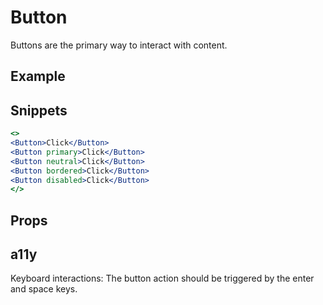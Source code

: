 
# Button
Buttons are the primary way to interact with content.

## Example
<Example />

## Snippets
```.jsx
<>
<Button>Click</Button>
<Button primary>Click</Button>
<Button neutral>Click</Button>
<Button bordered>Click</Button>
<Button disabled>Click</Button>
</>
```

## Props
<PropsTable propMetaData={Button.__docgenInfo} />


## a11y

Keyboard interactions: The button action should be triggered by the enter and space keys.


